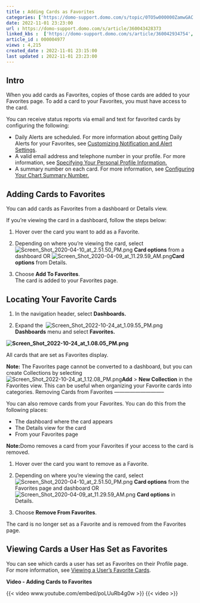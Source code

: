 ```yaml
---
title : Adding Cards as Favorites
categories: ['https://domo-support.domo.com/s/topic/0TO5w000000ZamwGAC']
date: 2022-11-01 23:23:00
url : https://domo-support.domo.com/s/article/360043428373
linked_kbs :  ['https://domo-support.domo.com/s/article/360042934754', 'https://domo-support.domo.com/s/article/360043429913', 'https://domo-support.domo.com/s/article/360043429953', 'https://domo-support.domo.com/s/article/360043428753', 'https://domo-support.domo.com/s/article/360043429933', 'https://domo-support.domo.com/s/knowledge-base', 'https://domo-support.domo.com/s/article/360043429693', 'https://domo-support.domo.com/s/article/360042925494', 'https://domo-support.domo.com/s/article/360042925814', 'https://domo-support.domo.com/s/article/360043428373', 'https://domo-support.domo.com/s/topic/0TO5w000000ZamwGAC', 'https://domo-support.domo.com/s/article/360043439413']
article_id : 000004977
views : 4,215
created_date : 2022-11-01 23:15:00
last updated : 2022-11-01 23:23:00
---
```




Intro
-----


When you add cards as Favorites, copies of those cards are added to your Favorites page. To add a card to your Favorites, you must have access to the card. 


You can receive status reports via email and text for favorited cards by configuring the following:



* Daily Alerts are scheduled. For more information about getting Daily Alerts for your Favorites, see [Customizing Notification and Alert Settings](..\configuring_notification_and_alert_settings\index.qmd "Customizing Notification and Alert Settings").
* A valid email address and telephone number in your profile. For more information, see [Specifying Your Personal Profile Information.](..\specifying_your_personal_profile_information\index.qmd "Specifying Your Personal Profile Information")
* A summary number on each card. For more information, see [Configuring Your Chart Summary Number.](..\configuring_your_chart_summary_number\index.qmd)


Adding Cards to Favorites
-------------------------


You can add cards as Favorites from a dashboard or Details view.


If you're viewing the card in a dashboard, follow the steps below:


1. Hover over the card you want to add as a Favorite.


2. Depending on where you're viewing the card, select ![Screen_Shot_2020-04-10_at_2.51.50_PM.png](Screen_Shot_2020-04-10_at_2.51.50_PM.png) **Card options** from a dashboard OR ![Screen_Shot_2020-04-09_at_11.29.59_AM.png](Screen_Shot_2020-04-09_at_11.29.59_AM.png)**Card options** from Details.


3. Choose **Add To Favorites**.  
The card is added to your Favorites page.


Locating Your Favorite Cards
----------------------------


1. In the navigation header, select **Dashboards.** 


2. Expand the  ![Screen_Shot_2022-10-24_at_1.09.55_PM.png](Screen_Shot_2022-10-24_at_1.09.55_PM.png) **Dashboards** menu and select **Favorites.**


**![Screen_Shot_2022-10-24_at_1.08.05_PM.png](Screen_Shot_2022-10-24_at_1.08.05_PM.png)**


All cards that are set as Favorites display.


**Note:** The Favorites page cannot be converted to a dashboard, but you can create Collections by selecting![Screen_Shot_2022-10-24_at_1.12.08_PM.png](Screen_Shot_2022-10-24_at_1.12.08_PM.png)**Add** > **New Collection** in the Favorites view. This can be useful when organizing your Favorite cards into categories.
Removing Cards from Favorites
-----------------------------


You can also remove cards from your Favorites. You can do this from the following places:



* The dashboard where the card appears
* The Details view for the card
* From your Favorites page


**Note:**Domo removes a card from your Favorites if your access to the card is removed.
 


1. Hover over the card you want to remove as a Favorite. 


2. Depending on where you're viewing the card, select ![Screen_Shot_2020-04-10_at_2.51.50_PM.png](Screen_Shot_2020-04-10_at_2.51.50_PM.png) **Card options** from the Favorites page and dashboard OR ![Screen_Shot_2020-04-09_at_11.29.59_AM.png](Screen_Shot_2020-04-09_at_11.29.59_AM.png) **Card options** in Details.


3. Choose **Remove From Favorites**. 


The card is no longer set as a Favorite and is removed from the Favorites page. 


Viewing Cards a User Has Set as Favorites
-----------------------------------------


You can see which cards a user has set as Favorites on their Profile page. For more information, see [Viewing a User's Favorite Cards](..\viewing_a_users_favorite_cards\index.qmd "Viewing a User&#39;s Favorite Cards").


**Video - Adding Cards to Favorites**


{{< video www.youtube.com/embed/poLUuRb4g0w >}}
{{< video  >}}